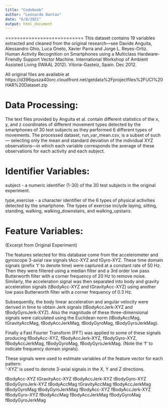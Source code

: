 ```yaml
---
title: "Codebook"
author: "Leonardo Dantas"
date: "6/8/2021"
output: html_document
---
```

===========================
This dataset contains 19 variables extracted and cleaned from the original research---see Davide Anguita, Alessandro Ghio, Luca Oneto, Xavier Parra and Jorge L. Reyes-Ortiz. Human Activity Recognition on Smartphones using a Multiclass Hardware-Friendly Support Vector Machine. International Workshop of Ambient Assisted Living (IWAAL 2012). Vitoria-Gasteiz, Spain. Dec 2012.

All original files are available at https://d396qusza40orc.cloudfront.net/getdata%2Fprojectfiles%2FUCI%20HAR%20Dataset.zip


Data Processing:
======================
The text files provided by Anguita et al. contain different statistics of the x, y, and z coordinates of different movement types detected by the smartphones of 30 test subjects as they performed 6 different types of movements. The processed dataset, run_var_mean.csv, is a subset of such--- selecting only the mean and standard deviation of the individual XYZ observations---in which each variable corresponds the average of these observations for each activity and each subject.

Identifier Variables:
==================
subject - a numeric identifier (1-30) of the 30 test subjects in the original experiment.

type_exercise - a character identifier of the 6 types of physical activities detected by the smartphone. The types of exercise inclyde laying, sitting, standing, walking, walking_downstairs, and walking_upstairs.

Feature Variables:
=================
(Excerpt from Original Experiment)

The features selected for this database come from the accelerometer and gyroscope 3-axial raw signals tAcc-XYZ and tGyro-XYZ. These time domain signals (prefix 't' to denote time) were captured at a constant rate of 50 Hz. Then they were filtered using a median filter and a 3rd order low pass Butterworth filter with a corner frequency of 20 Hz to remove noise. Similarly, the acceleration signal was then separated into body and gravity acceleration signals (tBodyAcc-XYZ and tGravityAcc-XYZ) using another low pass Butterworth filter with a corner frequency of 0.3 Hz. 

Subsequently, the body linear acceleration and angular velocity were derived in time to obtain Jerk signals (tBodyAccJerk-XYZ and tBodyGyroJerk-XYZ). Also the magnitude of these three-dimensional signals were calculated using the Euclidean norm (tBodyAccMag, tGravityAccMag, tBodyAccJerkMag, tBodyGyroMag, tBodyGyroJerkMag). 

Finally a Fast Fourier Transform (FFT) was applied to some of these signals producing fBodyAcc-XYZ, fBodyAccJerk-XYZ, fBodyGyro-XYZ, fBodyAccJerkMag, fBodyGyroMag, fBodyGyroJerkMag. (Note the 'f' to indicate frequency domain signals). 

These signals were used to estimate variables of the feature vector for each pattern:  
'-XYZ' is used to denote 3-axial signals in the X, Y and Z directions.

tBodyAcc-XYZ
tGravityAcc-XYZ
tBodyAccJerk-XYZ
tBodyGyro-XYZ
tBodyGyroJerk-XYZ
tBodyAccMag
tGravityAccMag
tBodyAccJerkMag
tBodyGyroMag
tBodyGyroJerkMag
fBodyAcc-XYZ
fBodyAccJerk-XYZ
fBodyGyro-XYZ
fBodyAccMag
fBodyAccJerkMag
fBodyGyroMag
fBodyGyroJerkMag